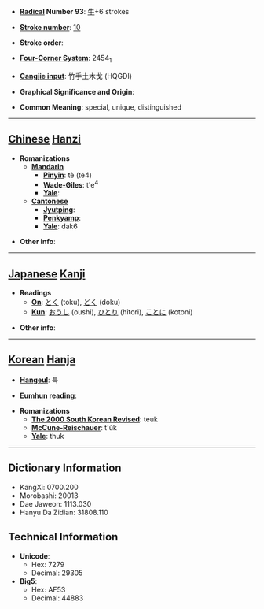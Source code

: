 * '''[[Wiktionary:Chinese radical index| Radical]] Number 93''': [[Wiktionary:Chinese radical index 牛|牛]]+6 strokes

* '''[[Wiktionary:Chinese total strokes index|Stroke number]]''': [[Wiktionary:Chinese total strokes index 10|10]]

* '''Stroke order''': 

* '''[[Wiktionary:Chinese four corner index|Four-Corner System]]''': 2454<sub>1</sub>

* '''[[Wiktionary:Chinese Cangjie index|Cangjie input]]''': 竹手土木戈 (HQGDI)

* '''Graphical Significance and Origin''': 

* '''Common Meaning''': special, unique, distinguished

----

== [[Chinese]] [[Hanzi]] ==

* '''Romanizations'''
** '''[[Mandarin]]'''
*** '''[[Pinyin]]''': tè (te4)
*** '''[[Wade-Giles]]''': t'e<sup>4</sup>
*** '''[[Yale]]''': 
** '''[[Cantonese]]'''
*** '''[[Jyutping]]''':
*** '''[[Penkyamp]]''': 
*** '''[[Yale]]''': dak6

* '''Other info''': 

----

== [[Japanese]] [[Kanji]] ==

* '''Readings'''
** '''[[On]]''': [[とく]] (toku), [[どく]] (doku)
** '''[[Kun]]''': [[おうし]] (oushi), [[ひとり]] (hitori), [[ことに]] (kotoni)

* '''Other info''':  

----

== [[Korean]] [[Hanja]] ==

* '''[[Hangeul]]''': 특

* '''[[Eumhun]] reading''': 

* '''Romanizations'''
** '''[[The 2000 South Korean Revised Romanization|The 2000 South Korean Revised]]''': teuk
** '''[[McCune-Reischauer]]''': t'ŭk
** '''[[Yale]]''': thuk

----

== Dictionary Information ==

* KangXi: 0700.200
* Morobashi: 20013
* Dae Jaweon: 1113.030
* Hanyu Da Zidian: 31808.110

== Technical Information ==

* '''Unicode''':
** Hex: 7279
** Decimal: 29305
* '''Big5''':
** Hex: AF53
** Decimal: 44883